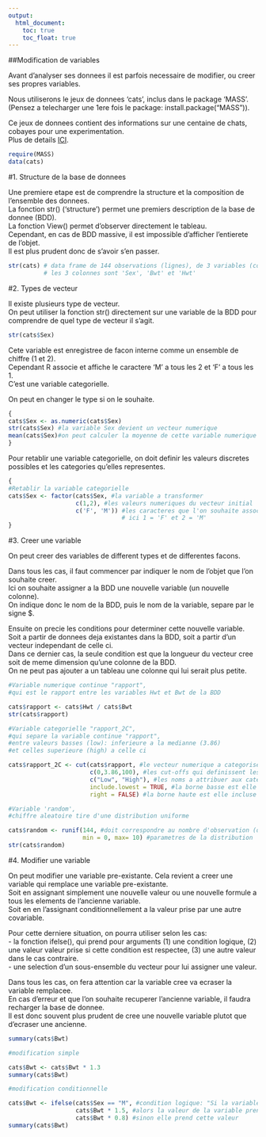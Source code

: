 ```yaml
---
output:
  html_document:
    toc: true
    toc_float: true
---
```

##Modification de variables

Avant d'analyser ses donnees il est parfois necessaire de modifier, ou creer ses propres variables.   

Nous utiliserons le jeux de donnees 'cats', inclus dans le package 'MASS'.    
(Pensez a telecharger une 1ere fois le package: install.package("MASS")).   

Ce jeux de donnees contient des informations sur une centaine de chats, cobayes pour une experimentation.   
Plus de details [ICI](https://vincentarelbundock.github.io/Rdatasets/doc/MASS/cats.html).   

```r
require(MASS)
data(cats)
```

#1. Structure de la base de donnees

Une premiere etape est de comprendre la structure et la composition de l'ensemble des donnees.    
La fonction str() ('structure') permet une premiers description de la base de donnee (BDD).   
La fonction View() permet d'observer directement le tableau.    
Cependant, en cas de BDD massive, il est impossible d'afficher l'entierete de l'objet.    
Il est plus prudent donc de s'avoir s'en passer.    

```r
str(cats) # data frame de 144 observations (lignes), de 3 variables (colonnes)
          # les 3 colonnes sont 'Sex', 'Bwt' et 'Hwt'
```

#2. Types de vecteur

Il existe plusieurs type de vecteur.    
On peut utiliser la fonction str() directement sur une variable de la BDD pour comprendre de quel type de vecteur il s'agit.    

```r
str(cats$Sex)
```

Cete variable est enregistree de facon interne comme un ensemble de chiffre (1 et 2).   
Cependant R associe et affiche le caractere 'M' a tous les 2 et 'F' a tous les 1.   
C'est une variable categorielle.    

On peut en changer le type si on le souhaite.   

```r
{
cats$Sex <- as.numeric(cats$Sex)
str(cats$Sex) #la variable Sex devient un vecteur numerique
mean(cats$Sex)#on peut calculer la moyenne de cette variable numerique (ce qui n'a toujours pas de sens dans notre cas)
}
```

Pour retablir une variable categorielle, on doit definir les valeurs discretes possibles et les categories qu'elles representes.    

```r
{
#Retablir la variable categorielle
cats$Sex <- factor(cats$Sex, #la variable a transformer
                   c(1,2), #les valeurs numeriques du vecteur initial
                   c('F', 'M')) #les caracteres que l'on souhaite associer a chaques valeurs numeriqes
                                # ici 1 = 'F' et 2 = 'M'
}
```

#3. Creer une variable

On peut creer des variables de different types et de differentes facons.    

Dans tous les cas, il faut commencer par indiquer le nom de l'objet que l'on souhaite creer.    
Ici on souhaite assigner a la BDD une nouvelle variable (un nouvelle colonne).    
On indique donc le nom de la BDD, puis le nom de la variable, separe par le signe $.    

Ensuite on precie les conditions pour determiner cette nouvelle variable.   
Soit a partir de donnees deja existantes dans la BDD, soit a partir d'un vecteur independant de celle ci.   
Dans ce dernier cas, la seule condition est que la longueur du vecteur cree soit de meme dimension qu'une colonne de la BDD.    
On ne peut pas ajouter a un tableau une colonne qui lui serait plus petite.   

```r
#Variable numerique continue "rapport",
#qui est le rapport entre les variables Hwt et Bwt de la BDD

cats$rapport <- cats$Hwt / cats$Bwt
str(cats$rapport)
```

```r
#Variable categorielle "rapport_2C",
#qui separe la variable continue "rapport",
#entre valeurs basses (low): inferieure a la medianne (3.86)
#et celles superieure (high) a celle ci

cats$rapport_2C <- cut(cats$rapport, #le vecteur numerique a categoriser
                       c(0,3.86,100), #les cut-offs qui definissent les categories
                       c("Low", "High"), #les noms a attribuer aux categories
                       include.lowest = TRUE, #la borne basse est elle incluse dans l'interval ?
                       right = FALSE) #la borne haute est elle incluse dans l'interval ?
```

```r
#Variable 'random',
#chiffre aleatoire tire d'une distribution uniforme

cats$random <- runif(144, #doit correspondre au nombre d'observation (de lignes) dans la BDD
                     min = 0, max= 10) #parametres de la distribution
str(cats$random)
```

#4. Modifier une variable

On peut modifier une variable pre-existante. Cela revient a creer une variable qui remplace une variable pre-existante.   
Soit en assignant simplement une nouvelle valeur ou une nouvelle formule a tous les elements de l'ancienne variable.    
Soit en en l'assignant conditionnellement a la valeur prise par une autre covariable.   

Pour cette derniere situation, on pourra utiliser selon les cas:    
- la fonction ifelse(), qui prend pour arguments (1) une condition logique, (2) une valeur valeur prise si cette condition est respectee, (3) une autre valeur dans le cas contraire.   
- une selection d'un sous-ensemble du vecteur pour lui assigner une valeur.   

Dans tous les cas, on fera attention car la variable cree va ecraser la variable remplacee.     
En cas d'erreur et que l'on souhaite recuperer l'ancienne variable, il faudra recharger la base de donnee.     
Il est donc souvent plus prudent de cree une nouvelle variable plutot que d'ecraser une ancienne.

```r
summary(cats$Bwt)

#modification simple

cats$Bwt <- cats$Bwt * 1.3
summary(cats$Bwt)

#modification conditionnelle

cats$Bwt <- ifelse(cats$Sex == "M", #condition logique: "Si la variable Sex prend la valeur "M""
                   cats$Bwt * 1.5, #alors la valeur de la variable prend cette valeur
                   cats$Bwt * 0.8) #sinon elle prend cette valeur
summary(cats$Bwt)
```

